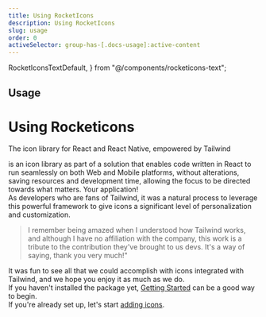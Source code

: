 ```yaml
---
title: Using RocketIcons
description: Using RocketIcons
slug: usage
order: 0
activeSelector: group-has-[.docs-usage]:active-content
---
```


  RocketIconsTextDefault,
} from "@/components/rocketicons-text";

## Usage
# Using Rocketicons
The icon library for React and React Native, empowered by Tailwind

<RocketIconsText /> is an icon library as part of a solution that enables code written in React to run
seamlessly on both Web and Mobile platforms, without alterations, saving resources and development time,
allowing the focus to be directed towards what matters. Your application!
<br />
As developers who are fans of Tailwind, it was a natural process to leverage this powerful framework to give
icons a significant level of personalization and customization.

> I remember being amazed when I understood how Tailwind works, and although I have no affiliation with the
> company, this work is a tribute to the contribution they've brought to us devs.
> It's a way of saying, thank you very much!"

It was fun to see all that we could accomplish with icons integrated with Tailwind, and we hope you enjoy it as much as we do.
<br />
If you haven't installed the package yet, [Getting Started](./getting-started) can be a good way to begin.  
If you're already set up, let's start [adding icons](./adding-icons).